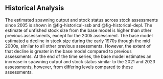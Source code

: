 ## Historical Analysis {#historical}

The estimated spawning output and stock status across stock assessments since 2005 is shown in @fig-historical-ssb and @fig-historical-depl. The estimate of unfished stock size from the base model is higher than other previous assessments, except for the 2005 assessment. The base model estimated a decline in stock size during the early 1970s through the mid 2000s, similar to all other previous assessments. However, the extent of that decline is greater in the base model compared to previous assessments. At the end of the time series, the base model estimates an increase in spawning output and stock status similar to the 2021 and 2023 assessments, however, from differing levels compared to these assessments.